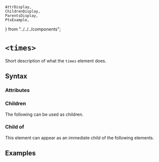     AttrDisplay,
    ChildrenDisplay,
    ParentsDisplay,
    PtxExample,
} from "../../../components";

# `<times>`

Short description of what the `times` element does.

## Syntax

### Attributes

<AttrDisplay name="times" />

### Children

The following can be used as children.

<ChildrenDisplay name="times" />

### Child of

This element can appear as an immediate child of the following elements.

<ParentsDisplay name="times" />

## Examples

    